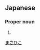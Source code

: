 ==Japanese==
{{ja-kanjitab|允|彦}}

===Proper noun===
{{ja-pos|proper|まさひこ}}

# {{given name|male|lang=ja}}

[[Category:Japanese male given names|まさひこ]]